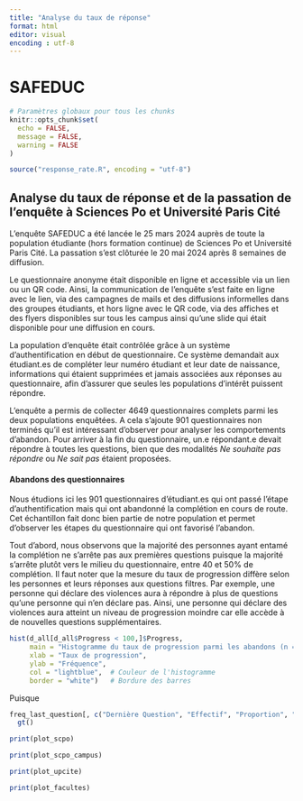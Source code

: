 ```yaml
---
title: "Analyse du taux de réponse"
format: html
editor: visual
encoding : utf-8
---
```


# SAFEDUC

```r
# Paramètres globaux pour tous les chunks
knitr::opts_chunk$set(
  echo = FALSE, 
  message = FALSE, 
  warning = FALSE
)
```

```r
source("response_rate.R", encoding = "utf-8")
```

## Analyse du taux de réponse et de la passation de l'enquête à Sciences Po et Université Paris Cité

L'enquête SAFEDUC a été lancée le 25 mars 2024 auprès de toute la population étudiante (hors formation continue) de Sciences Po et Université Paris Cité. La passation s'est clôturée le 20 mai 2024 après 8 semaines de diffusion.

Le questionnaire anonyme était disponible en ligne et accessible via un lien ou un QR code. Ainsi, la communication de l'enquête s'est faite en ligne avec le lien, via des campagnes de mails et des diffusions informelles dans des groupes étudiants, et hors ligne avec le QR code, via des affiches et des flyers disponibles sur tous les campus ainsi qu'une slide qui était disponible pour une diffusion en cours.

La population d'enquête était contrôlée grâce à un système d'authentification en début de questionnaire. Ce système demandait aux étudiant.es de compléter leur numéro étudiant et leur date de naissance, informations qui étaient supprimées et jamais associées aux réponses au questionnaire, afin d'assurer que seules les populations d'intérêt puissent répondre.

L'enquête a permis de collecter 4649 questionnaires complets parmi les deux populations enquêtées. A cela s'ajoute 901 questionnaires non terminés qu'il est intéressant d'observer pour analyser les comportements d'abandon. Pour arriver à la fin du questionnaire, un.e répondant.e devait répondre à toutes les questions, bien que des modalités *Ne souhaite pas répondre* ou *Ne sait pas* étaient proposées.

#### Abandons des questionnaires

Nous étudions ici les 901 questionnaires d'étudiant.es qui ont passé l'étape d'authentification mais qui ont abandonné la complétion en cours de route. Cet échantillon fait donc bien partie de notre population et permet d'observer les étapes du questionnaire qui ont favorisé l'abandon.

Tout d'abord, nous observons que la majorité des personnes ayant entamé la complétion ne s'arrête pas aux premières questions puisque la majorité s'arrête plutôt vers le milieu du questionnaire, entre 40 et 50% de complétion. Il faut noter que la mesure du taux de progression diffère selon les personnes et leurs réponses aux questions filtres. Par exemple, une personne qui déclare des violences aura à répondre à plus de questions qu'une personne qui n'en déclare pas. Ainsi, une personne qui déclare des violences aura atteint un niveau de progression moindre car elle accède à de nouvelles questions supplémentaires.

```r
hist(d_all[d_all$Progress < 100,]$Progress,
     main = "Histogramme du taux de progression parmi les abandons (n = 901) ",
     xlab = "Taux de progression",
     ylab = "Fréquence",
     col = "lightblue",  # Couleur de l'histogramme
     border = "white")   # Bordure des barres

```

Puisque

```r
freq_last_question[, c("Dernière Question", "Effectif", "Proportion", "Question d'abandon")] %>%
  gt()

```



```r
print(plot_scpo)
```

```r
print(plot_scpo_campus)
```

```r
print(plot_upcite)
```

```r
print(plot_facultes)
```
